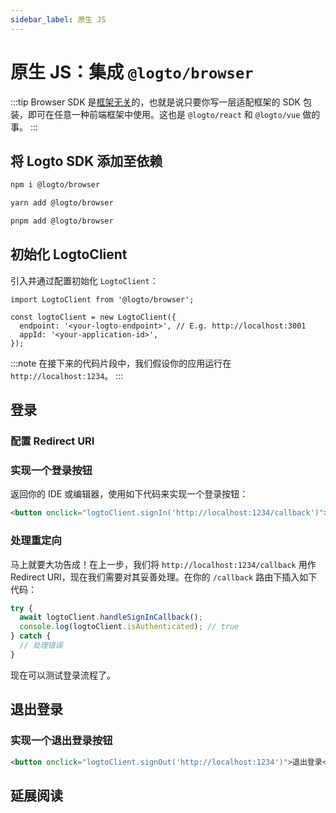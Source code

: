 ```yaml
---
sidebar_label: 原生 JS
---
```




# 原生 JS：集成 `@logto/browser`

:::tip
Browser SDK 是[框架无关](https://stackoverflow.com/questions/64725017/what-does-it-mean-by-framework-agnostic)的，也就是说只要你写一层适配框架的 SDK 包装，即可在任意一种前端框架中使用。这也是 `@logto/react` 和 `@logto/vue` 做的事。
:::

<AppNote type="单页应用" />

## 将 Logto SDK 添加至依赖

<Tabs>
  <TabItem value="npm" label="npm">

```bash
npm i @logto/browser
```

  </TabItem>
  <TabItem value="yarn" label="Yarn">

```bash
yarn add @logto/browser
```

  </TabItem>
  <TabItem value="pnpm" label="pnpm">

```bash
pnpm add @logto/browser
```

  </TabItem>
</Tabs>

## 初始化 LogtoClient

引入并通过配置初始化 `LogtoClient`：

```tsx
import LogtoClient from '@logto/browser';

const logtoClient = new LogtoClient({
  endpoint: '<your-logto-endpoint>', // E.g. http://localhost:3001
  appId: '<your-application-id>',
});
```

:::note
在接下来的代码片段中，我们假设你的应用运行在 `http://localhost:1234`。
:::

## 登录

<SignInFlowSummary />

### 配置 Redirect URI

<ConfigureRedirectUri figureSrc={redirectUriFigure} redirectUri="http://localhost:1234/callback" />

### 实现一个登录按钮

<SignInNote calling=".signIn()" />

返回你的 IDE 或编辑器，使用如下代码来实现一个登录按钮：

```html
<button onclick="logtoClient.signIn('http://localhost:1234/callback')">登录</button>
```

### 处理重定向

马上就要大功告成！在上一步，我们将 `http://localhost:1234/callback` 用作 Redirect URI，现在我们需要对其妥善处理。在你的 `/callback` 路由下插入如下代码：

```ts
try {
  await logtoClient.handleSignInCallback();
  console.log(logtoClient.isAuthenticated); // true
} catch {
  // 处理错误
}
```

现在可以测试登录流程了。

## 退出登录

<SignOutNote />

### 实现一个退出登录按钮

```html
<button onclick="logtoClient.signOut('http://localhost:1234')">退出登录</button>
```

## 延展阅读

<FurtherReadings />
